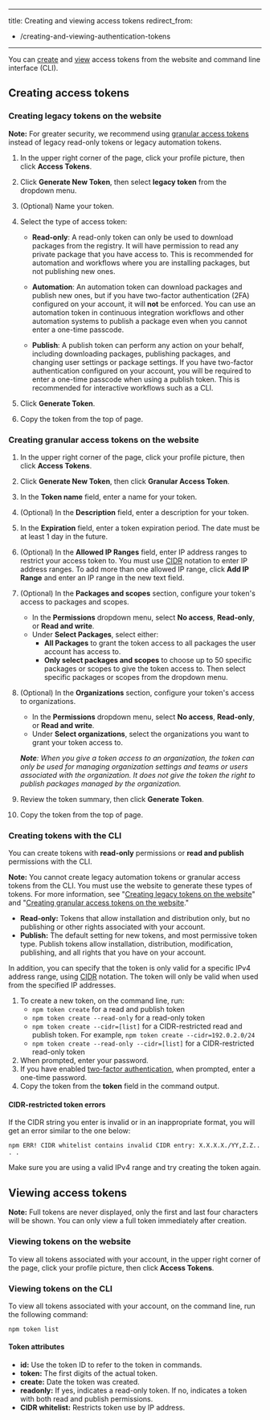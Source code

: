 <div style={{ wordBreak: 'break-word', hyphens: 'auto' }}>

---
title: Creating and viewing access tokens
redirect_from:
   - /creating-and-viewing-authentication-tokens
---

You can [create](#creating-access-tokens) and [view](#viewing-access-tokens) access tokens from the website and command line interface (CLI).

## Creating access tokens

### Creating legacy tokens on the website

<Note>

**Note:** For greater security, we recommend using [granular access tokens](#creating-granular-access-tokens-on-the-website) instead of legacy read-only tokens or legacy automation tokens.

</Note>

1. In the upper right corner of the page, click your profile picture, then click **Access Tokens**.

   <Screenshot src="/integrations/integrating-npm-with-external-services/tokens-profile.png" alt="Screenshot of the account menu with the tokens link selected" />

2. Click **Generate New Token**, then select **legacy token** from the dropdown menu.

   <Screenshot src="/integrations/integrating-npm-with-external-services/create-token.png" alt="Screenshot of the create new token button" />

3. (Optional) Name your token.

4. Select the type of access token:

   - **Read-only**: A read-only token can only be used to download packages from the registry. It will have permission to read any private package that you have access to. This is recommended for automation and workflows where you are installing packages, but not publishing new ones.

   - **Automation**: An automation token can download packages and publish new ones, but if you have two-factor authentication (2FA) configured on your account, it will **not** be enforced. You can use an automation token in continuous integration workflows and other automation systems to publish a package even when you cannot enter a one-time passcode.

   - **Publish**: A publish token can perform any action on your behalf, including downloading packages, publishing packages, and changing user settings or package settings. If you have two-factor authentication configured on your account, you will be required to enter a one-time passcode when using a publish token. This is recommended for interactive workflows such as a CLI.

   <Screenshot src="/integrations/integrating-npm-with-external-services/token-level-select.png" alt="Screenshot of the access level selection" />

5. Click **Generate Token**.

6. Copy the token from the top of page.

### Creating granular access tokens on the website

1. In the upper right corner of the page, click your profile picture, then click **Access Tokens**.

   <Screenshot src="/integrations/integrating-npm-with-external-services/tokens-profile.png" alt="Screenshot of the account menu with the tokens link selected" />

2. Click **Generate New Token**, then click **Granular Access Token**.

   <Screenshot src="/integrations/integrating-npm-with-external-services/create-token.png" alt="Screenshot of the create new token button" />

3. In the **Token name** field, enter a name for your token.

4. (Optional) In the **Description** field, enter a description for your token.

5. In the **Expiration** field, enter a token expiration period. The date must be at least 1 day in the future.

6. (Optional) In the **Allowed IP Ranges** field, enter IP address ranges to restrict your access token to. You must use [CIDR][cidr-wiki] notation to enter IP address ranges. To add more than one allowed IP range, click **Add IP Range** and enter an IP range in the new text field.

   <Screenshot src="/integrations/integrating-npm-with-external-services/granular-access-token-ip-range.png" alt="Screenshot of the allowed IP ranges section" />

7. (Optional) In the **Packages and scopes** section, configure your token's access to packages and scopes.

   - In the **Permissions** dropdown menu, select **No access**, **Read-only**, or **Read and write**.
   - Under **Select Packages**, select either:
     - **All Packages** to grant the token access to all packages the user account has access to.
     - **Only select packages and scopes** to choose up to 50 specific packages or scopes to give the token access to. Then select specific packages or scopes from the dropdown menu.

   <Screenshot src="/integrations/integrating-npm-with-external-services/granular-access-token-packages-scopes.png" alt="Screenshot of the packages and scopes section" />

8. (Optional) In the **Organizations** section, configure your token's access to organizations.

   - In the **Permissions** dropdown menu, select **No access**, **Read-only**, or **Read and write**.
   - Under **Select organizations**, select the organizations you want to grant your token access to.

   <Screenshot src="/integrations/integrating-npm-with-external-services/granular-access-token-organizations.png" alt="Screenshot of the organizations section" />

   _**Note**: When you give a token access to an organization, the token can only be used for managing organization settings and teams or users associated with the organization. It does not give the token the right to publish packages managed by the organization._

9. Review the token summary, then click **Generate Token**.

   <Screenshot src="/integrations/integrating-npm-with-external-services/granular-access-token-summary.png" alt="Screenshot of the granular access token summary and the generate token button" />

10. Copy the token from the top of page.

### Creating tokens with the CLI

You can create tokens with **read-only** permissions or **read and publish** permissions with the CLI.

<Note>

**Note:** You cannot create legacy automation tokens or granular access tokens from the CLI. You must use the website to generate these types of tokens. For more information, see "[Creating legacy tokens on the website](#creating-legacy-tokens-on-the-website)" and "[Creating granular access tokens on the website](#creating-granular-access-tokens-on-the-website)."

</Note>

- **Read-only:** Tokens that allow installation and distribution only, but no publishing or other rights associated with your account.
- **Publish:** The default setting for new tokens, and most permissive token type. Publish tokens allow installation, distribution, modification, publishing, and all rights that you have on your account.

In addition, you can specify that the token is only valid for a specific IPv4 address range, using [CIDR][cidr-wiki] notation. The token will only be valid when used from the specified IP addresses.

1. To create a new token, on the command line, run:
   - `npm token create` for a read and publish token
   - `npm token create --read-only` for a read-only token
   - `npm token create --cidr=[list]` for a CIDR-restricted read and publish token. For example, `npm token create --cidr=192.0.2.0/24`
   - `npm token create --read-only --cidr=[list]` for a CIDR-restricted read-only token
2. When prompted, enter your password.
3. If you have enabled [two-factor authentication][tfa], when prompted, enter a one-time password.
4. Copy the token from the **token** field in the command output.

#### CIDR-restricted token errors

If the CIDR string you enter is invalid or in an inappropriate format, you will get an error similar to the one below:

```
npm ERR! CIDR whitelist contains invalid CIDR entry: X.X.X.X./YY,Z.Z.. . .
```

Make sure you are using a valid IPv4 range and try creating the token again.

## Viewing access tokens

<Note>

**Note:** Full tokens are never displayed, only the first and last four characters will be shown. You can only view a full token immediately after creation.

</Note>

### Viewing tokens on the website

To view all tokens associated with your account, in the upper right corner of the page, click your profile picture, then click **Access Tokens**.

<Screenshot src="/integrations/integrating-npm-with-external-services/tokens-profile.png" alt="Screenshot of the account menu with the tokens link selected" />

### Viewing tokens on the CLI

To view all tokens associated with your account, on the command line, run the following command:

```
npm token list
```

#### Token attributes

- **id:** Use the token ID to refer to the token in commands.
- **token:** The first digits of the actual token.
- **create:** Date the token was created.
- **readonly:** If yes, indicates a read-only token. If no, indicates a token with both read and publish permissions.
- **CIDR whitelist:** Restricts token use by IP address.

[tfa]: about-two-factor-authentication
[cidr-wiki]: https://en.wikipedia.org/wiki/Classless_Inter-Domain_Routing

</div>
